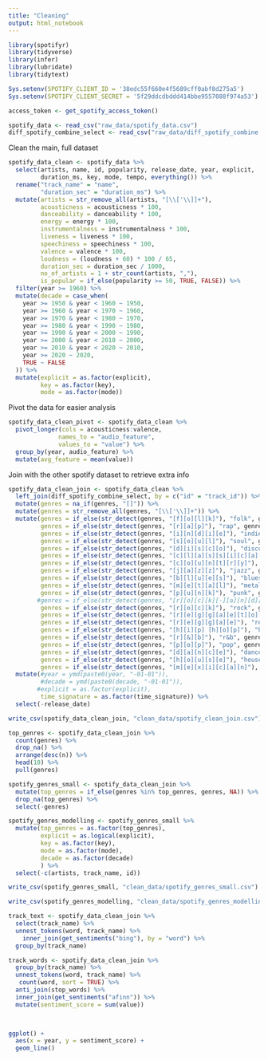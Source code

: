 ```yaml
---
title: "Cleaning"
output: html_notebook
---
```


```r
library(spotifyr)
library(tidyverse)
library(infer)
library(lubridate)
library(tidytext)
```

```r
Sys.setenv(SPOTIFY_CLIENT_ID = '38edc55f660e4f5689cff0abf8d275a5')
Sys.setenv(SPOTIFY_CLIENT_SECRET = '5f29ddcdbddd414bbe9557088f974a53')

access_token <- get_spotify_access_token()
```

```r
spotify_data <- read_csv("raw_data/spotify_data.csv")
diff_spotify_combine_select <- read_csv("raw_data/diff_spotify_combine.csv")
```


Clean the main, full dataset
```r
spotify_data_clean <- spotify_data %>% 
  select(artists, name, id, popularity, release_date, year, explicit,
         duration_ms, key, mode, tempo, everything()) %>% 
  rename("track_name" = "name",
         "duration_sec" = "duration_ms") %>% 
  mutate(artists = str_remove_all(artists, "[\\['\\]]+"),
         acousticness = acousticness * 100,
         danceability = danceability * 100,
         energy = energy * 100,
         instrumentalness = instrumentalness * 100,
         liveness = liveness * 100,
         speechiness = speechiness * 100,
         valence = valence * 100,
         loudness = (loudness + 60) * 100 / 65,
         duration_sec = duration_sec / 1000,
         no_of_artists = 1 + str_count(artists, ","),
         is_popular = if_else(popularity >= 50, TRUE, FALSE)) %>% 
  filter(year >= 1960) %>% 
  mutate(decade = case_when(
    year >= 1950 & year < 1960 ~ 1950,
    year >= 1960 & year < 1970 ~ 1960,
    year >= 1970 & year < 1980 ~ 1970,
    year >= 1980 & year < 1990 ~ 1980,
    year >= 1990 & year < 2000 ~ 1990,
    year >= 2000 & year < 2010 ~ 2000,
    year >= 2010 & year < 2020 ~ 2010,
    year >= 2020 ~ 2020,
    TRUE ~ FALSE
  )) %>% 
  mutate(explicit = as.factor(explicit),
         key = as.factor(key),
         mode = as.factor(mode))
```


Pivot the data for easier analysis
```r
spotify_data_clean_pivot <- spotify_data_clean %>% 
  pivot_longer(cols = acousticness:valence,
              names_to = "audio_feature",
              values_to = "value") %>% 
  group_by(year, audio_feature) %>% 
  mutate(avg_feature = mean(value))
```

Join with the other spotify dataset to retrieve extra info
```r
spotify_data_clean_join <- spotify_data_clean %>% 
  left_join(diff_spotify_combine_select, by = c("id" = "track_id")) %>%
  mutate(genres = na_if(genres, "[]")) %>% 
  mutate(genres = str_remove_all(genres, "[\\['\\]]+")) %>% 
  mutate(genres = if_else(str_detect(genres, "[f][o][l][k]"), "folk", genres),
         genres = if_else(str_detect(genres, "[r][a][p]"), "rap", genres),
         genres = if_else(str_detect(genres, "[i][n][d][i][e]"), "indie", genres),
         genres = if_else(str_detect(genres, "[s][o][u][l]"), "soul", genres),
         genres = if_else(str_detect(genres, "[d][i][s][c][o]"), "disco", genres),
         genres = if_else(str_detect(genres, "[c][l][a][s][s][i][c][a][l]"), "classical", genres),
         genres = if_else(str_detect(genres, "[c][o][u][n][t][r][y]"), "country", genres),
         genres = if_else(str_detect(genres, "[j][a][z][z]"), "jazz", genres),
         genres = if_else(str_detect(genres, "[b][l][u][e][s]"), "blues", genres),
         genres = if_else(str_detect(genres, "[m][e][t][a][l]"), "metal", genres),
         genres = if_else(str_detect(genres, "[p][u][n][k]"), "punk", genres),
        #genres = if_else(str_detect(genres, "[r][o][c][k][-][a][n][d][-][r][o][l][l]"), "rock&roll", genres),
         genres = if_else(str_detect(genres, "[r][o][c][k]"), "rock", genres),
         genres = if_else(str_detect(genres, "[r][e][g][g][a][e][t][o][n]"), "reggaeton", genres),
         genres = if_else(str_detect(genres, "[r][e][g][g][a][e]"), "reggae", genres),
         genres = if_else(str_detect(genres, "[h][i][p] [h][o][p]"), "hip hop", genres),
         genres = if_else(str_detect(genres, "[r][&][b]"), "r&b", genres),
         genres = if_else(str_detect(genres, "[p][o][p]"), "pop", genres),
         genres = if_else(str_detect(genres, "[d][a][n][c][e]"), "dance", genres),
         genres = if_else(str_detect(genres, "[h][o][u][s][e]"), "house", genres),
         genres = if_else(str_detect(genres, "[m][e][x][i][c][a][n]"), "mexican", genres)) %>% 
  mutate(#year = ymd(paste0(year, "-01-01")),
         #decade = ymd(paste0(decade, "-01-01")),
        #explicit = as.factor(explicit),
         time_signature = as.factor(time_signature)) %>% 
  select(-release_date)

write_csv(spotify_data_clean_join, "clean_data/spotify_clean_join.csv")
```


```r
top_genres <- spotify_data_clean_join %>% 
  count(genres) %>% 
  drop_na() %>% 
  arrange(desc(n)) %>% 
  head(10) %>% 
  pull(genres)

spotify_genres_small <- spotify_data_clean_join %>% 
  mutate(top_genres = if_else(genres %in% top_genres, genres, NA)) %>% 
  drop_na(top_genres) %>% 
  select(-genres)

spotify_genres_modelling <- spotify_genres_small %>% 
  mutate(top_genres = as.factor(top_genres),
         explicit = as.logical(explicit),
         key = as.factor(key),
         mode = as.factor(mode),
         decade = as.factor(decade)
         ) %>% 
  select(-c(artists, track_name, id))

write_csv(spotify_genres_small, "clean_data/spotify_genres_small.csv")

write_csv(spotify_genres_modelling, "clean_data/spotify_genres_modelling.csv")
```


```r
track_text <- spotify_data_clean_join %>% 
  select(track_name) %>% 
  unnest_tokens(word, track_name) %>% 
    inner_join(get_sentiments("bing"), by = "word") %>% 
  group_by(track_name)


```

```r
track_words <- spotify_data_clean_join %>% 
  group_by(track_name) %>% 
  unnest_tokens(word, track_name) %>% 
   count(word, sort = TRUE) %>%
  anti_join(stop_words) %>%   
  inner_join(get_sentiments("afinn")) %>% 
  mutate(sentiment_score = sum(value)) 
  


ggplot() +
  aes(x = year, y = sentiment_score) +
  geom_line()

```

